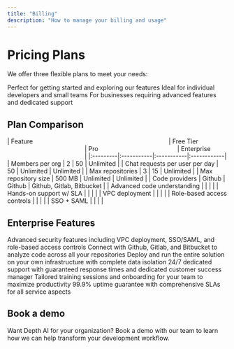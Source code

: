 ```yaml
---
title: "Billing"
description: "How to manage your billing and usage"
---
```


# Pricing Plans

We offer three flexible plans to meet your needs:

<CardGroup cols={3}>
  <Card title="Free" icon="rocket">
    Perfect for getting started and exploring our features
  </Card>
  <Card title="Pro" icon="star">
    Ideal for individual developers and small teams
  </Card>
  <Card title="Enterprise" icon="building">
    For businesses requiring advanced features and dedicated support
  </Card>
</CardGroup>

## Plan Comparison

<Card>
| Feature &nbsp;&nbsp;&nbsp;&nbsp;&nbsp;&nbsp;&nbsp;&nbsp;&nbsp;&nbsp;&nbsp;&nbsp;&nbsp;&nbsp;&nbsp;&nbsp;&nbsp;&nbsp;&nbsp;&nbsp;&nbsp;&nbsp;&nbsp;&nbsp;&nbsp;&nbsp;&nbsp;&nbsp;&nbsp;&nbsp;&nbsp;&nbsp;&nbsp;&nbsp;&nbsp;&nbsp;&nbsp;&nbsp;&nbsp;&nbsp;&nbsp;&nbsp;&nbsp;&nbsp;&nbsp;&nbsp;&nbsp;&nbsp;&nbsp;&nbsp;&nbsp;&nbsp;&nbsp;&nbsp;&nbsp;&nbsp;&nbsp;&nbsp;&nbsp;&nbsp;&nbsp;&nbsp;&nbsp;&nbsp;&nbsp;&nbsp;&nbsp;&nbsp;&nbsp;&nbsp;&nbsp;&nbsp;&nbsp;&nbsp;&nbsp;&nbsp;&nbsp; | Free Tier &nbsp;&nbsp;&nbsp;&nbsp;&nbsp;&nbsp;&nbsp;&nbsp;&nbsp;&nbsp;&nbsp;&nbsp;&nbsp;&nbsp;&nbsp;&nbsp;&nbsp;&nbsp;&nbsp;&nbsp;&nbsp;&nbsp;&nbsp;&nbsp;&nbsp;&nbsp;&nbsp;&nbsp;&nbsp;&nbsp;&nbsp;&nbsp;&nbsp;&nbsp;&nbsp;&nbsp;&nbsp;&nbsp;&nbsp;&nbsp;&nbsp;&nbsp;&nbsp;&nbsp; | Pro &nbsp;&nbsp;&nbsp;&nbsp;&nbsp;&nbsp;&nbsp;&nbsp;&nbsp;&nbsp;&nbsp;&nbsp;&nbsp;&nbsp;&nbsp;&nbsp;&nbsp;&nbsp;&nbsp;&nbsp;&nbsp;&nbsp;&nbsp;&nbsp;&nbsp;&nbsp;&nbsp;&nbsp;&nbsp;&nbsp;&nbsp;&nbsp;&nbsp;&nbsp;&nbsp;&nbsp;&nbsp;&nbsp;&nbsp;&nbsp;&nbsp;&nbsp;&nbsp;&nbsp; | Enterprise &nbsp;&nbsp;&nbsp;&nbsp;&nbsp;&nbsp;&nbsp;&nbsp;&nbsp;&nbsp;&nbsp;&nbsp;&nbsp;&nbsp;&nbsp;&nbsp;&nbsp;&nbsp;&nbsp;&nbsp;&nbsp;&nbsp;&nbsp;&nbsp;&nbsp;&nbsp;&nbsp;&nbsp;&nbsp;&nbsp;&nbsp;&nbsp;&nbsp;&nbsp;&nbsp;&nbsp;&nbsp;&nbsp;&nbsp;&nbsp;&nbsp;&nbsp;&nbsp;&nbsp; |
|:---------|:-----------|:-----------|:------------|
| Members per org | 2 | 50 | Unlimited |
| Chat requests per user per day | 50 | Unlimited | Unlimited |
| Max repositories | 3 | 15 | Unlimited |
| Max repository size | 500 MB | Unlimited | Unlimited |
| Code providers | Github | Github | Github, Gitlab, Bitbucket |
| Advanced code understanding | <Icon icon="xmark" color="#dc3545" /> | <Icon icon="check" color="#198754" /> | <Icon icon="check" color="#198754" /> |
| Hands-on support w/ SLA | <Icon icon="xmark" color="#dc3545" /> | <Icon icon="xmark" color="#dc3545" /> | <Icon icon="check" color="#198754" /> |
| VPC deployment | <Icon icon="xmark" color="#dc3545" /> | <Icon icon="xmark" color="#dc3545" /> | <Icon icon="check" color="#198754" /> |
| Role-based access controls | <Icon icon="xmark" color="#dc3545" /> | <Icon icon="xmark" color="#dc3545" /> | <Icon icon="check" color="#198754" /> |
| SSO + SAML | <Icon icon="xmark" color="#dc3545" /> | <Icon icon="xmark" color="#dc3545" /> | <Icon icon="check" color="#198754" /> |
</Card>

## Enterprise Features

<CardGroup cols={2}>
  <Card title="Enterprise Security" icon="shield-halved">
    Advanced security features including VPC deployment, SSO/SAML, and role-based access controls
  </Card>
  
  <Card title="Multiple Code Providers" icon="git">
    Connect with Github, Gitlab, and Bitbucket to analyze code across all your repositories
  </Card>

  <Card title="Private Deployment" icon="server">
    Deploy and run the entire solution on your own infrastructure with complete data isolation
  </Card>

  <Card title="Enterprise Support" icon="handshake">
    24/7 dedicated support with guaranteed response times and dedicated customer success manager
  </Card>

  <Card title="Custom Training" icon="graduation-cap">
    Tailored training sessions and onboarding for your team to maximize productivity
  </Card>

  <Card title="SLA Guarantee" icon="file-contract">
    99.9% uptime guarantee with comprehensive SLAs for all service aspects
  </Card>
</CardGroup>


## Book a demo
Want Depth AI for your organization? Book a demo with our team to learn how we can help transform your development workflow.
<Card title="Talk to Sales" icon="phone" href="https://cal.com/aditya-singh-celko7/30min">
</Card>


